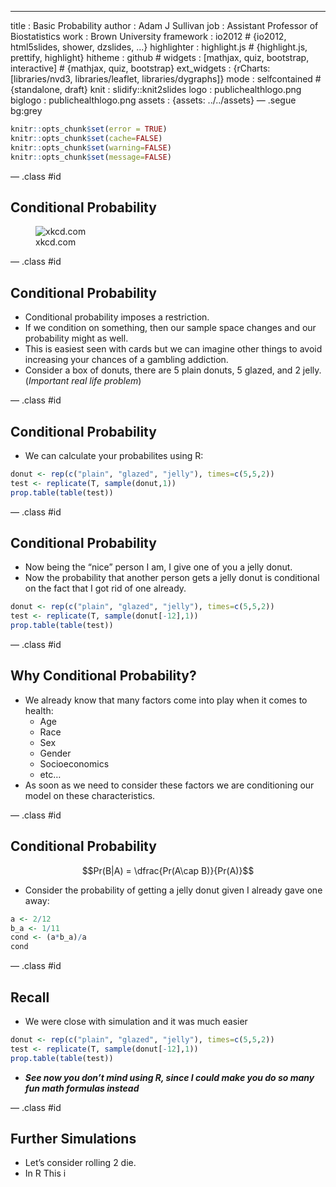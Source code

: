 ---
title       : Basic Probability
author      : Adam J Sullivan 
job         : Assistant Professor of Biostatistics
work        : Brown University
framework   : io2012        # {io2012, html5slides, shower, dzslides, ...}
highlighter : highlight.js # {highlight.js, prettify, highlight}
hitheme     :  github     # 
widgets     : [mathjax, quiz, bootstrap, interactive] # {mathjax, quiz, bootstrap}
ext_widgets : {rCharts: [libraries/nvd3, libraries/leaflet, libraries/dygraphs]}
mode        : selfcontained # {standalone, draft}
knit        : slidify::knit2slides
logo        : publichealthlogo.png
biglogo     : publichealthlogo.png
assets      : {assets: ../../assets}
---  .segue bg:grey


```r
knitr::opts_chunk$set(error = TRUE)
knitr::opts_chunk$set(cache=FALSE)
knitr::opts_chunk$set(warning=FALSE)
knitr::opts_chunk$set(message=FALSE)
```



--- .class #id

## Conditional Probability

![xkcd.com](https://imgs.xkcd.com/comics/conditional_risk.png)

--- .class #id

## Conditional Probability 

- Conditional probability imposes a restriction.  
- If we condition on something, then our sample space changes and our probability might as well. 
- This is easiest seen with cards but we can imagine other things to avoid increasing your chances of a gambling addiction. 
- Consider a box of donuts, there are 5 plain donuts, 5 glazed, and 2 jelly. (*Important real life problem*) 

--- .class #id

## Conditional Probability 

- We can calculate your probabilites using R:

```r
donut <- rep(c("plain", "glazed", "jelly"), times=c(5,5,2))
test <- replicate(T, sample(donut,1))
prop.table(table(test))
```

--- .class #id

## Conditional Probability

- Now being the "nice" person I am, I give one of you a jelly donut. 
- Now the probability that another person gets a jelly donut is conditional on the fact that I got rid of one already. 

```r
donut <- rep(c("plain", "glazed", "jelly"), times=c(5,5,2))
test <- replicate(T, sample(donut[-12],1))
prop.table(table(test))
```


--- .class #id

## Why Conditional Probability? 

- We already know that many factors come into play when it comes to health:
    - Age
    - Race
    - Sex
    - Gender
    - Socioeconomics
    - etc...
- As soon as we need to consider these factors we are conditioning our model on these characteristics.




--- .class #id

## Conditional Probability

$$Pr(B|A) = \dfrac{Pr(A\cap B)}{Pr(A)}$$

- Consider the probability of getting a jelly donut given I already gave one away: 

```r
a <- 2/12
b_a <- 1/11
cond <- (a*b_a)/a
cond
```

--- .class #id

## Recall

- We were close with simulation and it was much easier


```r
donut <- rep(c("plain", "glazed", "jelly"), times=c(5,5,2))
test <- replicate(T, sample(donut[-12],1))
prop.table(table(test))
```

- ***See now you don't mind using R, since I could make you do so many fun math formulas instead***



--- .class #id

## Further Simulations

- Let's consider rolling 2 die.
- In R This i
